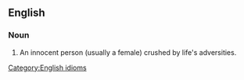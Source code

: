 ==English==

===Noun===
{{en-noun|head=[[butterfly]] upon a [[wheel]]|butterflies upon a wheel|butterflies upon wheels}}

# An innocent person (usually a female) crushed by life's adversities.

[[Category:English idioms]]